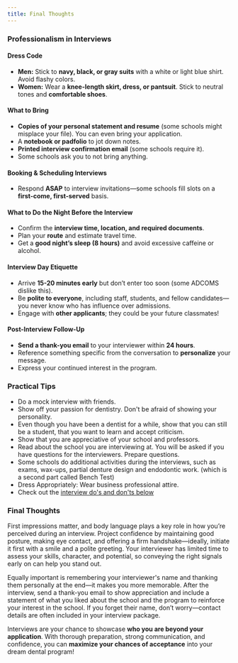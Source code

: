 ```yaml
---
title: Final Thoughts
---
```


### Professionalism in Interviews

#### Dress Code

- **Men:** Stick to **navy, black, or gray suits** with a white or light blue
  shirt. Avoid flashy colors.
- **Women:** Wear a **knee-length skirt, dress, or pantsuit**. Stick to neutral
  tones and **comfortable shoes**.

#### What to Bring

- **Copies of your personal statement and resume** (some schools might misplace
  your file). You can even bring your application.
- A **notebook or padfolio** to jot down notes.
- **Printed interview confirmation email** (some schools require it).
- Some schools ask you to not bring anything.

#### Booking & Scheduling Interviews

- Respond **ASAP** to interview invitations—some schools fill slots on a
  **first-come, first-served** basis.

#### What to Do the Night Before the Interview

- Confirm the **interview time, location, and required documents**.
- Plan your **route** and estimate travel time.
- Get a **good night’s sleep (8 hours)** and avoid excessive caffeine or alcohol.

#### Interview Day Etiquette

- Arrive **15-20 minutes early** but don’t enter too soon (some ADCOMS dislike
  this).
- Be **polite to everyone**, including staff, students, and fellow
  candidates—you never know who has influence over admissions.
- Engage with **other applicants**; they could be your future classmates!

#### Post-Interview Follow-Up

- **Send a thank-you email** to your interviewer within **24 hours**.
- Reference something specific from the conversation to **personalize** your message.
- Express your continued interest in the program.

### Practical Tips

- Do a mock interview with friends.
- Show off your passion for dentistry. Don't be afraid of showing your
  personality.
- Even though you have been a dentist for a while, show that you can still be a
  student, that you want to learn and accept criticism.
- Show that you are appreciative of your school and professors.
- Read about the school you are interviewing at. You will be asked if you have
  questions for the interviewers. Prepare questions.
- Some schools do additional activities during the interviews, such as exams,
  wax-ups, partial denture design and endodontic work. (which is a second part
  called Bench Test)
- Dress Appropriately: Wear business professional attire.
- Check out the [interview do's and don'ts below](/files/interview-dos-and-donts.pdf)

### Final Thoughts

First impressions matter, and body language plays a key role in how you’re
perceived during an interview. Project confidence by maintaining good posture,
making eye contact, and offering a firm handshake—ideally, initiate it first
with a smile and a polite greeting. Your interviewer has limited time to assess
your skills, character, and potential, so conveying the right signals early on
can help you stand out.

Equally important is remembering your interviewer's name and thanking them
personally at the end—it makes you more memorable. After the interview, send a
thank-you email to show appreciation and include a statement of what you liked
about the school and the program to reinforce your interest in the school. If
you forget their name, don’t worry—contact details are often included in your
interview package.

Interviews are your chance to showcase **who you are beyond your application**.
With thorough preparation, strong communication, and confidence, you can
**maximize your chances of acceptance** into your dream dental program!
